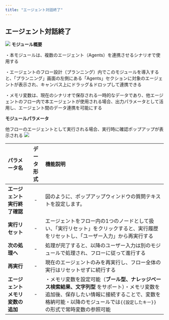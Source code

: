 ```yaml
---
title: "エージェント対話終了"
---
```


## エージェント対話終了

<img
  src="/images/28.png"
/>
**モジュール概要**

・本モジュールは、複数のエージェント（Agents）を連携させるシナリオで使用する

・エージェントのフロー設計（プランニング）内でこのモジュールを導入すると、「プランニング」画面の左側にある「Agents」セクションに対象のエージェントが表示され、キャンバス上にドラッグ＆ドロップして連携できる

・メモリ変数は、現在のシナリオで保存される一時的なデータであり、他エージェントのフロー内で本エージェントが使用される場合、出力パラメータとして活用し、エージェント間のデータ連携を可能にする

**モジュールパラメータ**

他フローのエージェントとして実行される場合、実行時に確認ポップアップが表示される
<img
  src="/images/82.png"
/>



| パラメータ名             | データ形式 | 機能説明                                                                                                               |
| :------------------------------ | :------: | :-------------------------------------------------- |
| **エージェント実行終了確認**   | -     | 図のように、ポップアップウィンドウの質問テキストを設定します。 |
| **実行リセット**         | -     | エージェントをフロー内の1つのノードとして扱い、「実行リセット」をクリックすると、実行履歴をリセットし、「ユーザー入力」から再実行する                                                |
| **次の処理へ**          | -     | 処理が完了すると、以降のユーザー入力は別のモジュールで処理され、フローに従って進行する                                                                        |
| **再実行**            | -     | 現在のエージェントのみを再実行し、フロー全体の実行はリセットせずに続行する                                                                              |
| **エージェントメモリ変数の追加** | -     | ・メモリ変数を設定可能（**ブール型、ナレッジベース検索結果、文字列型** をサポート）・メモリ変数を追加後、保存したい情報に接続することで、変数を格納可能・以降のモジュールでは`{{設定したキー}}`の形式で常時変数の参照可能 |
